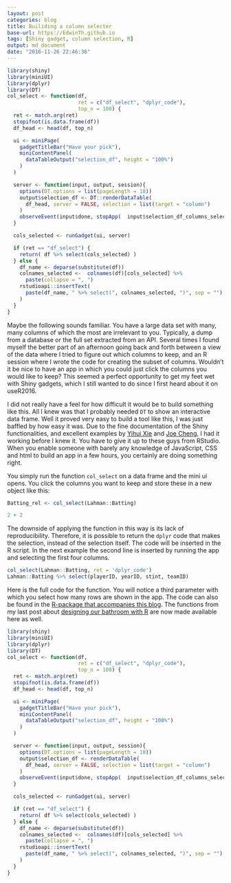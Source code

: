```yaml
---
layout: post
categories: blog
title: Builiding a column selecter
base-url: https://EdwinTh.github.io
tags: [Shiny gadget, column selection, R]
output: md_document
date: "2016-11-26 22:46:36"
---
```


```r
library(shiny)
library(miniUI)
library(dplyr)
library(DT)
col_select <- function(df,
                       ret = c("df_select", "dplyr_code"),
                       top_n = 100) {
  ret <- match.arg(ret)
  stopifnot(is.data.frame(df))
  df_head <- head(df, top_n)

  ui <- miniPage(
    gadgetTitleBar("Have your pick"),
    miniContentPanel(
      dataTableOutput("selection_df", height = "100%")
    )
  )

  server <- function(input, output, session){
    options(DT.options = list(pageLength = 10))
    output$selection_df <- DT::renderDataTable(
      df_head, server = FALSE, selection = list(target = "column")
    )
    observeEvent(input$done, stopApp(  input$selection_df_columns_selected))
  }

  cols_selected <- runGadget(ui, server)

  if (ret == "df_select") {
    return( df %>% select(cols_selected) )
  } else {
    df_name <- deparse(substitute(df))
    colnames_selected <-  colnames(df)[cols_selected] %>%
      paste(collapse = ", ")
    rstudioapi::insertText(
      paste(df_name, " %>% select(", colnames_selected, ")", sep = "")
    )
  }
}
```

Maybe the following sounds familiar. You have a large data set with many, many columns of which the most are irrelevant to you. Typically, a dump from a database or the full set extracted from an API. Several times I found myself the better part of an afternoon going back and forth between a view of the data where I tried to figure out which columns to keep, and an R session where I wrote the code for creating the subset of columns. Wouldn't it be nice to have an app in which you could just click the columns you would like to keep? This seemed a perfect opportunity to get my feet wet with Shiny gadgets, which I still wanted to do since I first heard about it on useR2016.

I did not really have a feel for how difficult it would be to build something like this. All I knew was that I probably needed `DT` to show an interactive data frame. Well it proved very easy to build a tool like this, I was just baffled by how easy it was. Due to the fine documentation of the Shiny functionalities, and excellent examples by [Yihui Xie](https://yihui.shinyapps.io/DT-selection/) and [Joe Cheng](http://shiny.rstudio.com/articles/gadgets.html), I had it working before I knew it. You have to give it up to these guys from RStudio. When you enable someone with barely any knowledge of JavaScript, CSS and html to build an app in a few hours, you certainly are doing something right.

You simply run the function `col_select` on a data frame and the mini ui opens. You click the columns you want to keep and store these in a new object like this:

```r
Batting_rel <- col_select(Lahman::Batting)
```



```r
2 + 2
```


The downside of applying the function in this way is its lack of reproducibility. Therefore, it is possible to return the `dplyr` code that makes the selection, instead of the selection itself. The code will be inserted in the R script. In the next example the second line is inserted by running the app and selecting the first four columns.

```r
col_select(Lahman::Batting, ret = 'dplyr_code')
Lahman::Batting %>% select(playerID, yearID, stint, teamID)
```

Here is the full code for the function. You will notice a third parameter with which you select how many rows are shown in the app. The code can also be found in the [R-package that accompanies this blog](https://github.com/edwinth/thatssorandom). The functions from my last post about [designing our bathroom with R](https://edwinth.github.io/blog/bathroom-with-r/) are now made available here as well.

```r
library(shiny)
library(miniUI)
library(dplyr)
library(DT)
col_select <- function(df,
                       ret = c("df_select", "dplyr_code"),
                       top_n = 100) {
  ret <- match.arg(ret)
  stopifnot(is.data.frame(df))
  df_head <- head(df, top_n)

  ui <- miniPage(
    gadgetTitleBar("Have your pick"),
    miniContentPanel(
      dataTableOutput("selection_df", height = "100%")
    )
  )

  server <- function(input, output, session){
    options(DT.options = list(pageLength = 10))
    output$selection_df <- renderDataTable(
      df_head, server = FALSE, selection = list(target = "column")
    )
    observeEvent(input$done, stopApp(  input$selection_df_columns_selected))
  }

  cols_selected <- runGadget(ui, server)

  if (ret == "df_select") {
    return( df %>% select(cols_selected) )
  } else {
    df_name <- deparse(substitute(df))
    colnames_selected <-  colnames(df)[cols_selected] %>%
      paste(collapse = ", ")
    rstudioapi::insertText(
      paste(df_name, " %>% select(", colnames_selected, ")", sep = "")
    )
  }
}
```



